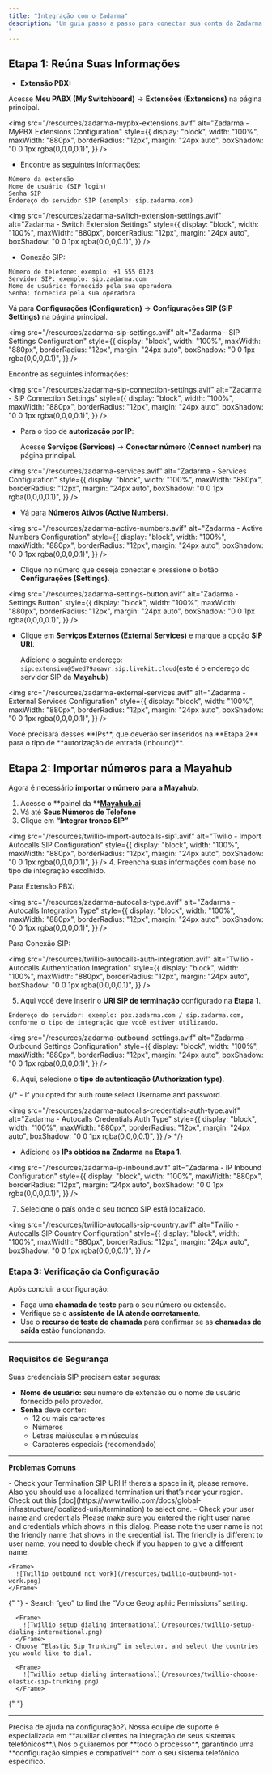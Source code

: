 ```yaml
---
title: "Integração com o Zadarma"
description: "Um guia passo a passo para conectar sua conta da Zadarma via tronco SIP
"
---
```


## Etapa 1: Reúna Suas Informações

- **Extensão PBX:**

Acesse **Meu PABX (My Switchboard)** → **Extensões (Extensions)** na página principal.

<img
  src="/resources/zadarma-mypbx-extensions.avif"
  alt="Zadarma - MyPBX Extensions Configuration"
  style={{
    display: "block",
    width: "100%",
    maxWidth: "880px",
    borderRadius: "12px",
    margin: "24px auto",
    boxShadow: "0 0 1px rgba(0,0,0,0.1)",
  }}
/>

- Encontre as seguintes informações:

```
Número da extensão
Nome de usuário (SIP login)
Senha SIP
Endereço do servidor SIP (exemplo: sip.zadarma.com)
```

<img
  src="/resources/zadarma-switch-extension-settings.avif"
  alt="Zadarma - Switch Extension Settings"
  style={{
    display: "block",
    width: "100%",
    maxWidth: "880px",
    borderRadius: "12px",
    margin: "24px auto",
    boxShadow: "0 0 1px rgba(0,0,0,0.1)",
  }}
/>

- Conexão SIP:

```
Número de telefone: exemplo: +1 555 0123
Servidor SIP: exemplo: sip.zadarma.com
Nome de usuário: fornecido pela sua operadora
Senha: fornecida pela sua operadora
```

Vá para **Configurações (Configuration)** → **Configurações SIP (SIP Settings)** na página principal.

<img
  src="/resources/zadarma-sip-settings.avif"
  alt="Zadarma - SIP Settings Configuration"
  style={{
    display: "block",
    width: "100%",
    maxWidth: "880px",
    borderRadius: "12px",
    margin: "24px auto",
    boxShadow: "0 0 1px rgba(0,0,0,0.1)",
  }}
/>

Encontre as seguintes informações:

<img
  src="/resources/zadarma-sip-connection-settings.avif"
  alt="Zadarma - SIP Connection Settings"
  style={{
    display: "block",
    width: "100%",
    maxWidth: "880px",
    borderRadius: "12px",
    margin: "24px auto",
    boxShadow: "0 0 1px rgba(0,0,0,0.1)",
  }}
/>

- Para o tipo de **autorização por IP**:

  Acesse **Serviços (Services)** → **Conectar número (Connect number)** na página principal.

<img
  src="/resources/zadarma-services.avif"
  alt="Zadarma - Services Configuration"
  style={{
    display: "block",
    width: "100%",
    maxWidth: "880px",
    borderRadius: "12px",
    margin: "24px auto",
    boxShadow: "0 0 1px rgba(0,0,0,0.1)",
  }}
/>
- Vá para **Números Ativos (Active Numbers)**.

<img
  src="/resources/zadarma-active-numbers.avif"
  alt="Zadarma - Active Numbers Configuration"
  style={{
    display: "block",
    width: "100%",
    maxWidth: "880px",
    borderRadius: "12px",
    margin: "24px auto",
    boxShadow: "0 0 1px rgba(0,0,0,0.1)",
  }}
/>
- Clique no número que deseja conectar e pressione o botão **Configurações (Settings)**.

<img
  src="/resources/zadarma-settings-button.avif"
  alt="Zadarma - Settings Button"
  style={{
    display: "block",
    width: "100%",
    maxWidth: "880px",
    borderRadius: "12px",
    margin: "24px auto",
    boxShadow: "0 0 1px rgba(0,0,0,0.1)",
  }}
/>
- Clique em **Serviços Externos (External Services)** e marque a opção **SIP URI**.

  Adicione o seguinte endereço:\
  `sip:extension@5wed79aeavr.sip.livekit.cloud`(este é o endereço do servidor SIP da **Mayahub**)

<img
  src="/resources/zadarma-external-services.avif"
  alt="Zadarma - External Services Configuration"
  style={{
    display: "block",
    width: "100%",
    maxWidth: "880px",
    borderRadius: "12px",
    margin: "24px auto",
    boxShadow: "0 0 1px rgba(0,0,0,0.1)",
  }}
/>

<Note>
  Você precisará desses **IPs**, que deverão ser inseridos na **Etapa 2** para o tipo de **autorização de entrada (inbound)**.
</Note>

## **Etapa 2: Importar números para a Mayahub**

Agora é necessário **importar o número para a Mayahub**.

1. Acesse o **painel da **[**Mayahub.ai**](http://Mayahub.ai)
2. Vá até **Seus Números de Telefone**
5. Clique em **“Integrar tronco SIP”**

<img
  src="/resources/twillio-import-autocalls-sip1.avif"
  alt="Twilio - Import Autocalls SIP Configuration"
  style={{
    display: "block",
    width: "100%",
    maxWidth: "880px",
    borderRadius: "12px",
    margin: "24px auto",
    boxShadow: "0 0 1px rgba(0,0,0,0.1)",
  }}
/>
4. Preencha suas informações com base no tipo de integração escolhido.

Para Extensão PBX:

<img
  src="/resources/zadarma-autocalls-type.avif"
  alt="Zadarma - Autocalls Integration Type"
  style={{
    display: "block",
    width: "100%",
    maxWidth: "880px",
    borderRadius: "12px",
    margin: "24px auto",
    boxShadow: "0 0 1px rgba(0,0,0,0.1)",
  }}
/>

Para Conexão SIP:

<img
  src="/resources/twillio-autocalls-auth-integration.avif"
  alt="Twilio - Autocalls Authentication Integration"
  style={{
    display: "block",
    width: "100%",
    maxWidth: "880px",
    borderRadius: "12px",
    margin: "24px auto",
    boxShadow: "0 0 1px rgba(0,0,0,0.1)",
  }}
/>

5. Aqui você deve inserir o **URI SIP de terminação** configurado na **Etapa 1**.

```
Endereço do servidor: exemplo: pbx.zadarma.com / sip.zadarma.com, conforme o tipo de integração que você estiver utilizando.
```

<img
  src="/resources/zadarma-outbound-settings.avif"
  alt="Zadarma - Outbound Settings Configuration"
  style={{
    display: "block",
    width: "100%",
    maxWidth: "880px",
    borderRadius: "12px",
    margin: "24px auto",
    boxShadow: "0 0 1px rgba(0,0,0,0.1)",
  }}
/>

6. Aqui, selecione o **tipo de autenticação (Authorization type)**.

{/* - If you opted for auth route select Username and password.

<img
  src="/resources/zadarma-autocalls-credentials-auth-type.avif"
  alt="Zadarma - Autocalls Credentials Auth Type"
  style={{
    display: "block",
    width: "100%",
    maxWidth: "880px",
    borderRadius: "12px",
    margin: "24px auto",
    boxShadow: "0 0 1px rgba(0,0,0,0.1)",
  }}
/> */}

- Adicione os **IPs obtidos na Zadarma** na **Etapa 1**.

<img
  src="/resources/zadarma-ip-inbound.avif"
  alt="Zadarma - IP Inbound Configuration"
  style={{
    display: "block",
    width: "100%",
    maxWidth: "880px",
    borderRadius: "12px",
    margin: "24px auto",
    boxShadow: "0 0 1px rgba(0,0,0,0.1)",
  }}
/>

7. Selecione o país onde o seu tronco SIP está localizado.

<img
  src="/resources/twillio-autocalls-sip-country.avif"
  alt="Twilio - Autocalls SIP Country Configuration"
  style={{
    display: "block",
    width: "100%",
    maxWidth: "880px",
    borderRadius: "12px",
    margin: "24px auto",
    boxShadow: "0 0 1px rgba(0,0,0,0.1)",
  }}
/>

### Etapa 3: Verificação da Configuração

Após concluir a configuração:

- Faça uma **chamada de teste** para o seu número ou extensão.
- Verifique se o **assistente de IA atende corretamente**.
- Use o **recurso de teste de chamada** para confirmar se as **chamadas de saída** estão funcionando.

---

### Requisitos de Segurança

Suas credenciais SIP precisam estar seguras:

- **Nome de usuário:** seu número de extensão ou o nome de usuário fornecido pelo provedor.
- **Senha** deve conter:
  - 12 ou mais caracteres
  - Números
  - Letras maiúsculas e minúsculas
  - Caracteres especiais (recomendado)

---

**Problemas Comuns**

<AccordionGroup>
  <Accordion title="Após conectar, as chamadas de entrada funcionam, mas as de saída não?">
    - Check your Termination SIP URI If there’s a space in it, please remove. Also you should use a localized termination uri that’s near your region. Check out this [doc](https://www.twilio.com/docs/global-infrastructure/localized-uris/termination) to select one.
    - Check your user name and credentials Please make sure you entered the right user name and credentials which shows in this dialog. Please note the user name is not the friendly name that shows in the credential list. The friendly is different to user name, you need to double check if you happen to give a different name.

    <Frame>
      ![Twillio outbound not work](/resources/twillio-outbound-not-work.png)
    </Frame>
  </Accordion>
  {" "}

  <Accordion title="Como configuro chamadas para países internacionais?">
    - Search “geo” to find the “Voice Geographic Permissions” setting.

      <Frame>
        ![Twillio setup dialing international](/resources/twillio-setup-dialing-international.png)
      </Frame>
    - Choose “Elastic Sip Trunking” in selector, and select the countries you would like to dial.

      <Frame>
        ![Twillio setup dialing international](/resources/twillio-choose-elastic-sip-trunking.png)
      </Frame>
  </Accordion>
  {" "}
</AccordionGroup>

---

<Note>
  Precisa de ajuda na configuração?\
  Nossa equipe de suporte é especializada em **auxiliar clientes na integração de seus sistemas telefônicos**.\
  Nós o guiaremos por **todo o processo**, garantindo uma **configuração simples e compatível** com o seu sistema telefônico específico.
</Note>